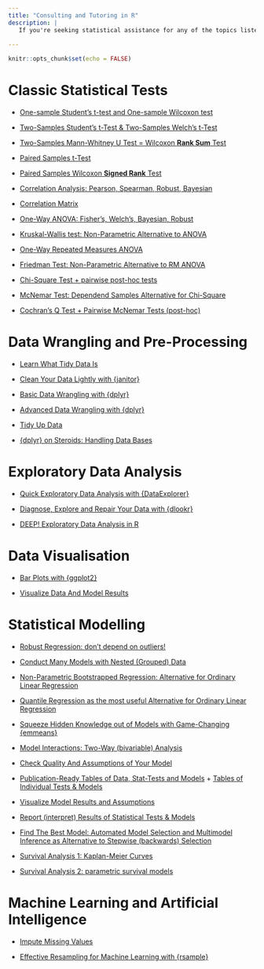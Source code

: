 ```yaml
---
title: "Consulting and Tutoring in R"
description: |
   If you're seeking statistical assistance for any of the topics listed below, take a moment to explore the provided links and ensure they match your requirements. If you can, attempt to implement the analyses on your own. Should you find yourself still in need of support, feel free to reach out to me per Email with a Subject "CONSULTING IN R": yzablotski@icloud.com
   
---
```


```r
knitr::opts_chunk$set(echo = FALSE)
```


# Classic Statistical Tests

- [One-sample Student’s t-test and One-sample Wilcoxon test](https://yuzar-blog.netlify.app/posts/2021-12-20-one-sample-t-test-do-your-results-make-sense-or-how-to-compare-your-work-to-the-work-of-others/)

- [Two-Samples Student’s t-Test & Two-Samples  Welch’s t-Test](https://yuzar-blog.netlify.app/posts/2022-03-11-ttest/)

- [Two-Samples Mann-Whitney U Test = Wilcoxon **Rank Sum** Test](https://yuzar-blog.netlify.app/posts/2022-03-16-mwutest/)

- [Paired Samples t-Test](https://yuzar-blog.netlify.app/posts/2022-01-22-pairedsamplesttestinr/)

- [Paired Samples Wilcoxon **Signed Rank** Test](https://yuzar-blog.netlify.app/posts/2022-01-13-pairedsampleswilcoxonsigned-ranktestinr/)

- [Correlation Analysis: Pearson, Spearman, Robust, Bayesian](https://yuzar-blog.netlify.app/posts/2021-12-29-correlationinr/)

- [Correlation Matrix](https://yuzar-blog.netlify.app/posts/2022-01-05-correlationmatrixinr/)

- [One-Way ANOVA: Fisher’s, Welch’s, Bayesian, Robust](https://yuzar-blog.netlify.app/posts/2022-04-03-anova/)

- [Kruskal-Wallis test: Non-Parametric Alternative to ANOVA](https://yuzar-blog.netlify.app/posts/2022-04-13-kw/)

- [One-Way Repeated Measures ANOVA](https://yuzar-blog.netlify.app/posts/2022-01-30-rmanova/)

- [Friedman Test: Non-Parametric Alternative to RM ANOVA](https://yuzar-blog.netlify.app/posts/2022-02-08-friedman/)

- [Chi-Square Test + pairwise post-hoc tests](https://yuzar-blog.netlify.app/posts/2021-12-14-how-to-conduct-chi-square-test-in-r/)

- [McNemar Test: Dependend Samples Alternative for Chi-Square](https://yuzar-blog.netlify.app/posts/2022-02-20-mcnemar/)

- [Cochran’s Q Test + Pairwise McNemar Tests (post-hoc)](https://yuzar-blog.netlify.app/posts/2022-03-04-cochran/)









# Data Wrangling and Pre-Processing

- [Learn What Tidy Data Is](https://yuzar-blog.netlify.app/posts/2022-04-22-tidydata/)

- [Clean Your Data Lightly with {janitor}](https://yuzar-blog.netlify.app/posts/2021-01-02-r-package-reviews-janitor-clean-your-data/)

- [Basic Data Wrangling  with {dplyr}](https://yuzar-blog.netlify.app/posts/2023-01-31-datawrangling1/)

- [Advanced Data Wrangling  with {dplyr}](https://yuzar-blog.netlify.app/posts/2023-02-07-datawrangling2/)

- [Tidy Up Data](https://yuzar-blog.netlify.app/posts/2023-04-18-datawrangling3/)

- [{dplyr} on Steroids: Handling Data Bases](https://yuzar-blog.netlify.app/posts/2023-05-09-datawrangling4/)




# Exploratory Data Analysis

- [Quick Exploratory Data Analysis with {DataExplorer}](https://yuzar-blog.netlify.app/posts/2021-01-06-r-package-reviews-dataexplorer-explore-your-data/)

- [Diagnose, Explore and Repair Your Data with {dlookr}](https://yuzar-blog.netlify.app/posts/2021-01-30-r-package-reviews-dlookr-diagnose-explore-and-transform-your-data/)

- [DEEP! Exploratory Data Analysis in R](https://yuzar-blog.netlify.app/posts/2021-01-09-exploratory-data-analysis-and-beyond-in-r-in-progress/)






# Data Visualisation 

- [Bar Plots with {ggplot2}](https://yuzar-blog.netlify.app/posts/2023-07-10-barplots/)

- [Visualize Data And Model Results](https://yuzar-blog.netlify.app/posts/2022-08-01-sjplot/)





# Statistical Modelling

- [Robust Regression: don’t depend on outliers!](https://yuzar-blog.netlify.app/posts/2022-09-02-robustregression/)

- [Conduct Many Models with Nested (Grouped) Data](https://yuzar-blog.netlify.app/posts/2022-09-12-manymodels/)

- [Non-Parametric Bootstrapped Regression: Alternative for Ordinary Linear Regression](https://yuzar-blog.netlify.app/posts/2022-08-31-bootstrappingregressions/)

- [Quantile Regression as the most useful Alternative for Ordinary Linear Regression](https://yuzar-blog.netlify.app/posts/2022-12-01-quantileregression/)

- [Squeeze Hidden Knowledge out of Models with Game-Changing {emmeans}](https://yuzar-blog.netlify.app/posts/2022-11-29-emmeans/)

- [Model Interactions: Two-Way (bivariable) Analysis](https://yuzar-blog.netlify.app/posts/2022-12-29-emmeans2interactions/)


- [Check Quality And Assumptions of Your Model](https://yuzar-blog.netlify.app/posts/2021-01-03-r-package-reviews-performance-check-how-good-your-model-is/)

- [Publication-Ready Tables of Data, Stat-Tests and Models](https://yuzar-blog.netlify.app/posts/2022-10-31-gtsummary/) + [Tables of Individual Tests & Models](https://yuzar-blog.netlify.app/posts/2022-11-25-gtsummary2/#emmeans---or-sort-of---simply-pairwise-tests)

- [Visualize Model Results and Assumptions](https://yuzar-blog.netlify.app/posts/2021-01-01-how-to-visualize-models-their-assumptions-and-post-hocs/)

- [Report (interpret) Results of Statistical Tests & Models](https://yuzar-blog.netlify.app/posts/2022-06-18-report/)

- [Find The Best Model: Automated Model Selection and Multimodel Inference as Alternative to Stepwise (backwards) Selection ](https://yuzar-blog.netlify.app/posts/2022-05-31-glmulti/)

- [Survival Analysis 1: Kaplan-Meier Curves](https://yuzar-blog.netlify.app/posts/2021-01-03-survival-analysis-1-a-gentle-introduction-into-kaplan-meier-curves/)

- [Survival Analysis 2: parametric survival models](https://yuzar-blog.netlify.app/posts/2021-01-06-survival-analysis-2-parametric-survival-models/)


# Machine Learning and Artificial Intelligence

- [Impute Missing Values](https://yuzar-blog.netlify.app/posts/2021-03-04-how-to-impute-missing-values-in-r/)

- [Effective Resampling for Machine Learning with {rsample}](https://yuzar-blog.netlify.app/posts/2022-10-27-rsample/)

